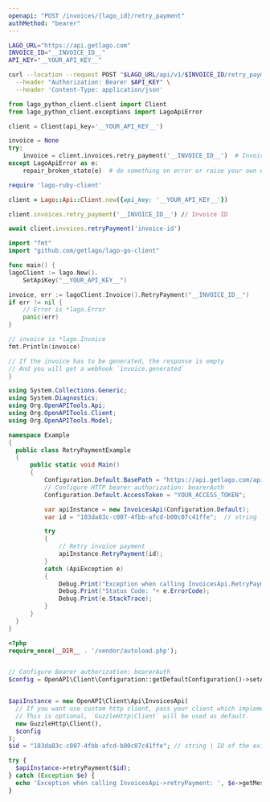 ```yaml
---
openapi: "POST /invoices/{lago_id}/retry_payment"
authMethod: "bearer"
---
```


<RequestExample>

```bash cURL
LAGO_URL="https://api.getlago.com"
INVOICE_ID="__INVOICE_ID__"
API_KEY="__YOUR_API_KEY__"

curl --location --request POST "$LAGO_URL/api/v1/$INVOICE_ID/retry_payment" \
  --header "Authorization: Bearer $API_KEY" \
  --header 'Content-Type: application/json'
```

```python Python
from lago_python_client.client import Client
from lago_python_client.exceptions import LagoApiError

client = Client(api_key='__YOUR_API_KEY__')

invoice = None
try:
    invoice = client.invoices.retry_payment('__INVOICE_ID__')  # Invoice ID
except LagoApiError as e:
    repair_broken_state(e)  # do something on error or raise your own exception
```

```ruby Ruby
require 'lago-ruby-client'

client = Lago::Api::Client.new({api_key: '__YOUR_API_KEY__'})

client.invoices.retry_payment('__INVOICE_ID__') // Invoice ID
```

```js Node.js
await client.invoices.retryPayment('invoice-id')
```

```go Go
import "fmt"
import "github.com/getlago/lago-go-client"

func main() {
lagoClient := lago.New().
    SetApiKey("__YOUR_API_KEY__")

invoice, err := lagoClient.Invoice().RetryPayment("__INVOICE_ID__")
if err != nil {
    // Error is *lago.Error
    panic(err)
}

// invoice is *lago.Invoice
fmt.Println(invoice)

// If the invoice has to be generated, the response is empty
// And you will get a webhook `invoice.generated`
}
```

```csharp C#
using System.Collections.Generic;
using System.Diagnostics;
using Org.OpenAPITools.Api;
using Org.OpenAPITools.Client;
using Org.OpenAPITools.Model;

namespace Example
{
  public class RetryPaymentExample
  {
      public static void Main()
      {
          Configuration.Default.BasePath = "https://api.getlago.com/api/v1";
          // Configure HTTP bearer authorization: bearerAuth
          Configuration.Default.AccessToken = "YOUR_ACCESS_TOKEN";

          var apiInstance = new InvoicesApi(Configuration.Default);
          var id = "183da83c-c007-4fbb-afcd-b00c07c41ffe";  // string | ID of the existing Lago Invoice

          try
          {
              // Retry invoice payment
              apiInstance.RetryPayment(id);
          }
          catch (ApiException e)
          {
              Debug.Print("Exception when calling InvoicesApi.RetryPayment: " + e.Message );
              Debug.Print("Status Code: "+ e.ErrorCode);
              Debug.Print(e.StackTrace);
          }
      }
  }
}
```

```php PHP
<?php
require_once(__DIR__ . '/vendor/autoload.php');


// Configure Bearer authorization: bearerAuth
$config = OpenAPI\Client\Configuration::getDefaultConfiguration()->setAccessToken('YOUR_ACCESS_TOKEN');


$apiInstance = new OpenAPI\Client\Api\InvoicesApi(
  // If you want use custom http client, pass your client which implements `GuzzleHttp\ClientInterface`.
  // This is optional, `GuzzleHttp\Client` will be used as default.
  new GuzzleHttp\Client(),
  $config
);
$id = "183da83c-c007-4fbb-afcd-b00c07c41ffe"; // string | ID of the existing Lago Invoice

try {
  $apiInstance->retryPayment($id);
} catch (Exception $e) {
  echo 'Exception when calling InvoicesApi->retryPayment: ', $e->getMessage(), PHP_EOL;
}
```

</RequestExample>

